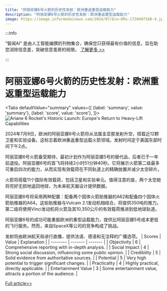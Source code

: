 ```yaml
---
title: "阿丽亚娜6号火箭的历史性发射：欧洲重返重型运载能力"
description: "阿丽亚娜6号火箭的历史性发射：欧洲重返重型运载能力"
image: https://image.informedainews.com/2024/07/Eco-DRu-1720497168-4.jpg
---
```



:::info

“智闻AI“ 是由人工智能编撰的刊物集合，确保您只获得最有价值的信息，旨在助您消除信息差，突破信息茧房的局限。  [了解更多 >>](/)

:::

# 阿丽亚娜6号火箭的历史性发射：欧洲重返重型运载能力


<Tabs
	defaultValue="summary"
	values={[
	{label: 'summary', value: 'summary'},
	{label: 'score', value: 'score'},
]}>
<TabItem value="summary">
<img
  src="https://image.informedainews.com/2024/07/Eco-DRu-1720497168-4.jpg"
  alt="Ariane 6 Rocket's Historic Launch: Europe's Return to Heavy-Lift Capabilities"
/>



2024年7月9日，欧洲的阿丽亚娜6号火箭将从法属圭亚那发射升空，搭载近12颗卫星和实验设备。这标志着欧洲重返重型运载火箭领域。发射时间定于美国东部时间下午2点。

阿丽亚娜6号火箭备受期待，最初计划作为阿丽亚娜5号的替代品，后者已于一年前退役。阿丽亚娜6号的首飞将持续2小时51分钟40秒。它将展示火箭第二级最多可重启四次的能力，从而实现有效载荷在不同轨道上的精确放置并减少太空碎片。

火箭将搭载11个国际有效载荷，包括卫星和实验单元。值得注意的是，两个太空舱将完好无损地返回地球，为未来航天器设计提供数据。

阿丽亚娜6号将采用两种配置：配备两个固体火箭助推器的A62和配备四个固体火箭助推器的A64。这些助推器与Vulcain 2.1发动机相结合，将提供350吨的推力。第二级将使用Vinci发动机将火箭及其10,350公斤的有效载荷推进到低地球轨道。

阿丽亚娜6号的成功可能重振欧洲的重型运载能力，提供比阿丽亚娜5号成本更低的飞行服务。然而，来自SpaceX等公司的竞争构成了挑战。

发射将由欧洲航天局进行直播，提供法语、德语和无注释的广播选项。
</TabItem>
<TabItem value="score">
	| Scores     | Value   | Explanation |
	| -------- | ------- | ------- |
	| Objectivity  | 6    | Comprehensive reporting with in-depth analysis.    |
	| Social Impact | 4     | Strong social discussion, influencing some public opinion.    |
	| Credibility    | 5    | Solid evidence from authoritative sources.    |
	| Potential    | 5    | Very high potential to trigger significant changes.    |
	| Practicality    | 4    | Highly practical, directly applicable.    |
	| Entertainment Value    | 3    | Some entertainment value, attracts a portion of the audience.    |
</TabItem>
</Tabs>

[Full article>>](https://www.cnbeta.com.tw/articles/science/1437451.htm)
